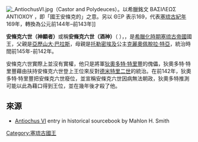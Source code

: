 [[Image:_AntiochusVI.jpg|thumb]]（Castor and Polydeuces）。以希臘銘文 ΒΑΣΙΛΕΩΣ ΑΝΤΙΟΧΟΥ ，即「國王安條克的」之意。另以 ΘΞΡ 表示169，代表[[塞琉古紀年|塞琉古紀年]]169年，轉換為公元前144年–前143年]]

'''安條克六世（神顯者）'''或稱'''安條克六世（酒神）'''（ {{bd|前148年||前138年|catIdx=A}}），，是[[希臘化時期|希臘化時期]][[塞琉古帝國|塞琉古帝國]]國王，父親是[[亞歷山大·巴拉斯|亞歷山大·巴拉斯]]，母親是[[托勒密埃及|托勒密埃及]]公主[[克麗奧佩脫拉·特亞|克麗奧佩脫拉·特亞]]，統治時間前145年-前142年。

安條克六世實際上並沒有實權，他只是將軍[[狄奧多特·特里豐|狄奧多特·特里豐]]的傀儡，狄奧多特·特里豐藉由扶持安條克六世登上王位來反對[[德米特里二世_(塞琉古帝國)|德米特里二世]]的統治。在前142年，狄奧多特·特里豐把安條克六世廢位，並宣稱安條克六世因病無法朝政，狄奧多特推測可能以此為藉口得到王位，並在幾年後才殺了他。

== 來源 ==
*[http://virtualreligion.net/iho/antiochus_6.html Antiochus VI] {{Wayback|url=http://virtualreligion.net/iho/antiochus_6.html |date=20190815193321 }} entry in historical sourcebook by Mahlon H. Smith

{{s-start}}
{{s-hou|[[塞琉古帝國|塞琉古王朝]]||前148年||前138年}}
{{s-bef|before=[[亞歷山大·巴拉斯|亞歷山大·巴拉斯]]}}
{{s-ttl|title=[[塞琉古帝國|塞琉古國王]]|years=前145年–前142年}}
{{s-aft|after=[[狄奧多特·特里豐|狄奧多特·特里豐]]}}
{{end}}

{{希臘化時代統治者}}
[[Category:塞琉古國王|Category:塞琉古國王]]